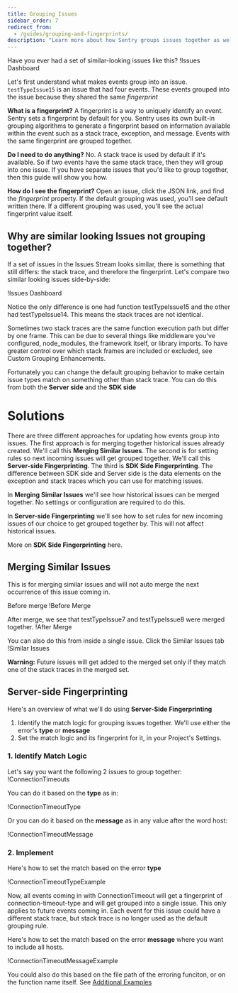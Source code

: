 ```yaml
---
title: Grouping Issues
sidebar_order: 7
redirect_from:
  - /guides/grouping-and-fingerprints/
description: "Learn more about how Sentry groups issues together as well as different approaches for updating how events group into issues."
---
```


Have you ever had a set of similar-looking issues like this?
!<Link to="issues-dashboard.png">Issues Dashboard</Link>

Let's first understand what makes events group into an issue. `testTypeIssue15` is an issue that had four events. These events grouped into the issue because they shared the same _fingerprint_

**What is a fingerprint?**
A fingerprint is a way to uniquely identify an event. Sentry sets a fingerprint by default for you. Sentry uses its own built-in grouping algorithms to generate a fingerprint based on information available within the event such as a stack trace, exception, and message. Events with the same fingerprint are grouped together.

**Do I need to do anything?** No. A stack trace is used by default if it's available. So if two events have the same stack trace, then they will group into one issue. If you have separate issues that you'd like to group together, then this guide will show you how.

**How do I see the fingerprint?** Open an issue, click the JSON link, and find the _fingerprint_ property. If the default grouping was used, you'll see default written there. If a different grouping was used, you'll see the actual fingerprint value itself.

## Why are similar looking Issues not grouping together?

If a set of issues in the Issues Stream looks similar, there is something that still differs: the stack trace, and therefore the fingerprint. Let's compare two similar looking issues side-by-side:

!<Link to="issue-stacktraces-comparison.png">Issues Dashboard</Link>

Notice the only difference is one had function testTypeIssue15 and the other had testTypeIssue14. This means the stack traces are not identical.

Sometimes two stack traces are the same function execution path but differ by one frame. This can be due to several things like middleware you've configured, node_modules, the framework itself, or library imports. To have greater control over which stack frames are included or excluded, see <Link to="/data-management/event-grouping/grouping-enhancements/">Custom Grouping Enhancements</Link>.

<Note><markdown>

Fortunately you can change the default grouping behavior to make certain issue types match on something other than stack trace. You can do this from both the **Server side** and the **SDK side**

</markdown></Note>

# Solutions

There are three different approaches for updating how events group into issues. The first approach is for merging together historical issues already created. We'll call this **Merging Similar Issues**. The second is for setting rules so next incoming issues will get grouped together. We'll call this **Server-side Fingerprinting**. The third is **SDK Side Fingerprinting**. The difference between SDK side and Server side is the data elements on the exception and stack traces which you can use for matching issues.

In **Merging Similar Issues** we'll see how historical issues can be merged together. No settings or configuration are required to do this.

In **Server-side Fingerprinting** we'll see how to set rules for new incoming issues of our choice to get grouped together by. This will not affect historical issues.

More on **SDK Side Fingerprinting** <Link to="/data-management/event-grouping/sdk-fingerprinting/">here</Link>.

## Merging Similar Issues

This is for merging similar issues and will not auto merge the next occurrence of this issue coming in.

Before merge
!<Link to="before-merge.png">Before Merge</Link>

After merge, we see that testTypeIssue7 and testTypeIssue8 were merged together.
!<Link to="after-merge.png">After Merge</Link>

You can also do this from inside a single issue. Click the Similar Issues tab
!<Link to="similar-issues.png">Similar Issues</Link>

**Warning:** Future issues will get added to the merged set only if they match one of the stack traces in the merged set.

## Server-side Fingerprinting

Here's an overview of what we'll do using **Server-Side Fingerprinting**

1. Identify the match logic for grouping issues together. We'll use either the error's **type** or **message**
2. Set the match logic and its fingerprint for it, in your Project's Settings.

### 1. Identify Match Logic

Let's say you want the following 2 issues to group together:
!<Link to="connection-timeouts-2.png">ConnectionTimeouts</Link>

You can do it based on the **type** as in:

!<Link to="connection-timeout-type.png">ConnectionTimeoutType</Link>

Or you can do it based on the **message** as in any value after the word host:

!<Link to="connection-timeout-message.png">ConnectionTimeoutMessage</Link>

### 2. Implement

Here's how to set the match based on the error **type**

!<Link to="connection-timeout-type-example.png">ConnectionTimeoutTypeExample</Link>

Now, all events coming in with ConnectionTimeout will get a fingerprint of connection-timeout-type and will get grouped into a single issue. This only applies to future events coming in. Each event for this issue could have a different stack trace, but stack trace is no longer used as the default grouping rule.

Here's how to set the match based on the error **message** where you want to include all hosts.

!<Link to="connection-timeout-message-example.png">ConnectionTimeoutMessageExample</Link>

You could also do this based on the file path of the erroring funciton, or on the function name itself. See [Additional Examples](/data-management/event-grouping/server-side-fingerprinting/#examples)
